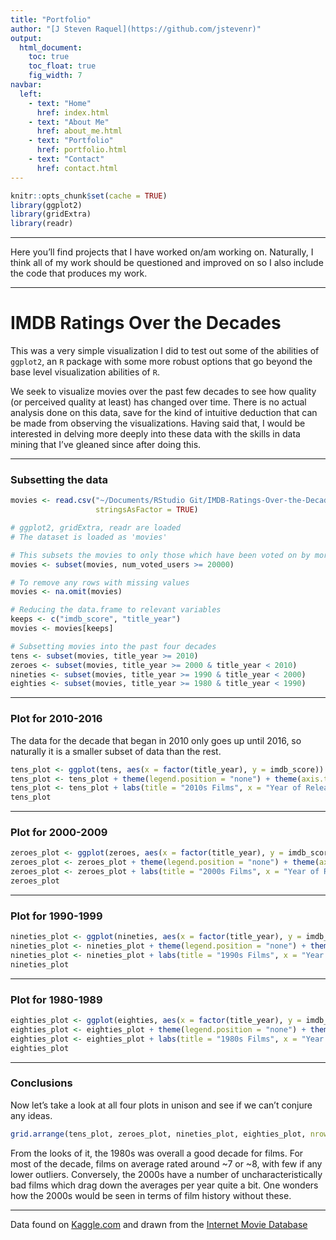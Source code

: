 ```yaml
---
title: "Portfolio"
author: "[J Steven Raquel](https://github.com/jstevenr)"
output:
  html_document:
    toc: true
    toc_float: true
    fig_width: 7
navbar:
  left:
    - text: "Home"
      href: index.html
    - text: "About Me"
      href: about_me.html
    - text: "Portfolio"
      href: portfolio.html
    - text: "Contact"
      href: contact.html
---
```


```r
knitr::opts_chunk$set(cache = TRUE)
library(ggplot2)
library(gridExtra)
library(readr)

```

----


Here you'll find projects that I have worked on/am working on. Naturally, I think all of my work should be questioned and improved on so I also include the code that produces my work. 

----

# IMDB Ratings Over the Decades  

This was a very simple visualization I did to test out some of the abilities of `ggplot2`, an `R` package with some more robust options that go beyond the base level visualization abilities of `R`.  

We seek to visualize movies over the past few decades to see how quality (or perceived quality at least) has changed over time. There is no actual analysis done on this data, save for the kind of intuitive deduction that can be made from observing the visualizations. Having said that, I would be interested in delving more deeply into these data with the skills in data mining that I've gleaned since after doing this. 


----

### Subsetting the data

```r
movies <- read.csv("~/Documents/RStudio Git/IMDB-Ratings-Over-the-Decades/movie_metadata.csv",
                   stringsAsFactor = TRUE)
```

```r
# ggplot2, gridExtra, readr are loaded
# The dataset is loaded as 'movies'

# This subsets the movies to only those which have been voted on by more than 20000 users
movies <- subset(movies, num_voted_users >= 20000)

# To remove any rows with missing values
movies <- na.omit(movies)

# Reducing the data.frame to relevant variables
keeps <- c("imdb_score", "title_year")
movies <- movies[keeps]

# Subsetting movies into the past four decades
tens <- subset(movies, title_year >= 2010)
zeroes <- subset(movies, title_year >= 2000 & title_year < 2010)
nineties <- subset(movies, title_year >= 1990 & title_year < 2000)
eighties <- subset(movies, title_year >= 1980 & title_year < 1990)
```

----

### Plot for 2010-2016

The data for the decade that began in 2010 only goes up until 2016, so naturally it is a smaller subset of data than the rest. 


```r
tens_plot <- ggplot(tens, aes(x = factor(title_year), y = imdb_score)) + geom_boxplot()
tens_plot <- tens_plot + theme(legend.position = "none") + theme(axis.text.x = element_text(angle = 90, hjust = 1)) + scale_y_continuous(breaks = seq(0,10,2))
tens_plot <- tens_plot + labs(title = "2010s Films", x = "Year of Release", y = "IMDB Rating")
tens_plot
```

----

### Plot for 2000-2009


```r
zeroes_plot <- ggplot(zeroes, aes(x = factor(title_year), y = imdb_score)) + geom_boxplot()
zeroes_plot <- zeroes_plot + theme(legend.position = "none") + theme(axis.text.x = element_text(angle = 90, hjust = 1)) + scale_y_continuous(breaks = seq(0,10,2))
zeroes_plot <- zeroes_plot + labs(title = "2000s Films", x = "Year of Release", y = "IMDB Rating")
zeroes_plot
```


----

### Plot for 1990-1999

```r
nineties_plot <- ggplot(nineties, aes(x = factor(title_year), y = imdb_score)) + geom_boxplot()
nineties_plot <- nineties_plot + theme(legend.position = "none") + theme(axis.text.x = element_text(angle = 90, hjust = 1)) + scale_y_continuous(breaks = seq(0,10,2))
nineties_plot <- nineties_plot + labs(title = "1990s Films", x = "Year of Release", y = "IMDB Rating")
nineties_plot

```



----

### Plot for 1980-1989

```r
eighties_plot <- ggplot(eighties, aes(x = factor(title_year), y = imdb_score)) + geom_boxplot()
eighties_plot <- eighties_plot + theme(legend.position = "none") + theme(axis.text.x = element_text(angle = 90, hjust = 1)) + scale_y_continuous(breaks = seq(0,10,2))
eighties_plot <- eighties_plot + labs(title = "1980s Films", x = "Year of Release", y = "IMDB Rating")
eighties_plot
```

----

### Conclusions

Now let's take a look at all four plots in unison and see if we can't conjure any ideas. 

```r
grid.arrange(tens_plot, zeroes_plot, nineties_plot, eighties_plot, nrow=2, ncol=2, top = "IMDB Ratings Over the Decades")
```

From the looks of it, the 1980s was overall a good decade for films. For most of the decade, films on average rated around ~7 or ~8, with few if any lower outliers. Conversely, the 2000s have a number of uncharacteristically bad films which drag down the averages per year quite a bit. One wonders how the 2000s would be seen in terms of film history without these.


----
Data found on [Kaggle.com](https://www.kaggle.com/deepmatrix/imdb-5000-movie-dataset) and drawn from the [Internet Movie Database](imdb.com)
